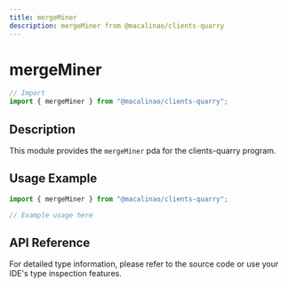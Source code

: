 ```yaml
---
title: mergeMiner
description: mergeMiner from @macalinao/clients-quarry
---
```


# mergeMiner

```typescript
// Import
import { mergeMiner } from "@macalinao/clients-quarry";
```

## Description

This module provides the `mergeMiner` pda for the clients-quarry program.

## Usage Example

```typescript
import { mergeMiner } from "@macalinao/clients-quarry";

// Example usage here
```

## API Reference

For detailed type information, please refer to the source code or use your IDE's type inspection features.
